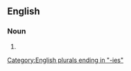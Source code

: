 ==English==

===Noun===
{{head|en|noun form}}

# {{plural of|distillery|lang=en}}

[[Category:English plurals ending in "-ies"]]